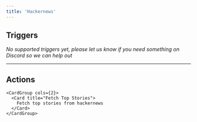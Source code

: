 ```yaml
---
title: 'Hackernews'
---
```


## Triggers

*No supported triggers yet, please let us know if you need something on Discord so we can help out* 


---

## Actions


    <CardGroup cols={2}>
      <Card title="Fetch Top Stories">
        Fetch top stories from hackernews
      </Card>
    </CardGroup>
    
